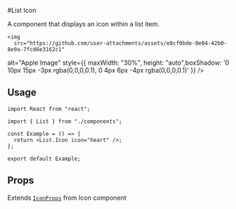 
#List Icon

A component that displays an icon within a list item.

    <img
      src="https://github.com/user-attachments/assets/e8cf0bde-8e04-42b0-8e9a-7fcd6e3162c1"

alt="Apple Image"
 style={{ maxWidth: "30%", height: "auto",boxShadow:
      '0 10px 15px -3px rgba(0,0,0,0.1), 0 4px 6px -4px rgba(0,0,0,0.1)' }}
/>

## Usage

```tsx
import React from "react";

import { List } from "./components";

const Example = () => {
  return <List.Icon icon="heart" />;
};

export default Example;
```

## Props

Extends [`IconProps`](/docs/components/icon) from Icon component
